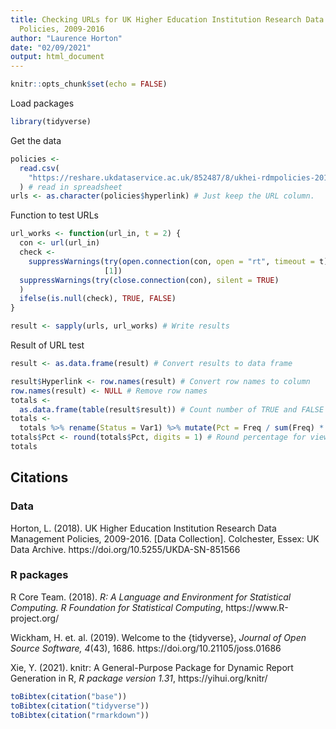 ```yaml
---
title: Checking URLs for UK Higher Education Institution Research Data Management
  Policies, 2009-2016
author: "Laurence Horton"
date: "02/09/2021"
output: html_document
---
```


```r
knitr::opts_chunk$set(echo = FALSE)
```

Load packages
```r
library(tidyverse)
```

Get the data
```r
policies <-
  read.csv(
    "https://reshare.ukdataservice.ac.uk/852487/8/ukhei-rdmpolicies-2016-10-quant.csv"
  ) # read in spreadsheet
urls <- as.character(policies$hyperlink) # Just keep the URL column.
```

Function to test URLs
```r
url_works <- function(url_in, t = 2) {
  con <- url(url_in)
  check <-
    suppressWarnings(try(open.connection(con, open = "rt", timeout = t), silent = TRUE)
                     [1])
  suppressWarnings(try(close.connection(con), silent = TRUE)
  )
  ifelse(is.null(check), TRUE, FALSE)
}

result <- sapply(urls, url_works) # Write results
```

Result of URL test
```r
result <- as.data.frame(result) # Convert results to data frame

result$Hyperlink <- row.names(result) # Convert row names to column
row.names(result) <- NULL # Remove row names
totals <-
  as.data.frame(table(result$result)) # Count number of TRUE and FALSE cases
totals <-
  totals %>% rename(Status = Var1) %>% mutate(Pct = Freq / sum(Freq) * 100)
totals$Pct <- round(totals$Pct, digits = 1) # Round percentage for viewing
totals
```

## Citations

### Data
Horton, L. (2018). UK Higher Education Institution Research Data Management Policies, 2009-2016. [Data Collection]. Colchester, Essex: UK Data Archive. https://doi.org/10.5255/UKDA-SN-851566

### R packages  
R Core Team. (2018). *R: A Language and Environment for Statistical Computing. R Foundation for Statistical Computing*, https://www.R-project.org/  

Wickham, H. et. al. (2019). Welcome to the {tidyverse}, *Journal of Open Source Software, 4*(43), 1686. https://doi.org/10.21105/joss.01686

Xie, Y. (2021). knitr: A General-Purpose Package for Dynamic Report Generation in R, *R package version 1.31*, https://yihui.org/knitr/

```r
toBibtex(citation("base"))
toBibtex(citation("tidyverse"))
toBibtex(citation("rmarkdown"))
```

